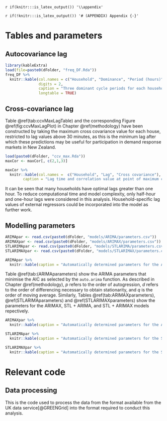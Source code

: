 `r if(knitr:::is_latex_output()) '\\appendix'`

`r if(!knitr:::is_latex_output()) '# (APPENDIX) Appendix {-}'` 

<!--
If you feel it necessary to include an appendix, it goes here.
-->


# Tables and parameters {#tables}


## Autocovariance lag


```r
library(kableExtra)
load(file=paste0(dFolder, "freq_DF.Rda"))
freq_DF %>%
  knitr::kable(col.names = c("Household", "Dominance", "Period (hours)"),
               digits = 2,
               caption = "Three dominant cycle periods for each household, as determined using frequency analysis",
               longtable = TRUE)
```


## Cross-covariance lag

Table \@ref(tab:ccvMaxLagTable) and the corresponding Figure \@ref(fig:ccvMaxLagPlot) in Chapter \@ref(methodology) have been constructed by taking the maximum cross covariance value for each house, restricted to lag values above 30 minutes, as this is the minimum lag after which these predictions may be useful for participation in demand response markets in New Zealand.

```r
load(paste0(dFolder, "ccv_max.Rda"))
maxCor <- maxCor[, c(2,1,3)]
```

```r
maxCor %>%
  knitr::kable(col.names =  c("Household", "Lag", "Cross covariance"),
        caption = "Lag time and correlation value at point of maximum crosscovariance")
```

It can be seen that many households have optimal lags greater than one hour. To reduce computational time and model complexity, only half-hour and one-hour lags were considered in this analysis. Household-specific lag values of external regressors could be incorporated into the model as further work.


## Modelling parameters

```R
ARIMApar <- read.csv(paste0(dFolder, "models/ARIMA/parameters.csv"))
ARIMAXpar <- read.csv(paste0(dFolder, "models/ARIMAX/parameters.csv"))
STLARIMApar <- read.csv(paste0(dFolder, "models/STLARIMA/parameters.csv"))
STLARIMAXpar <- read.csv(paste0(dFolder, "models/STLARIMAX/parameters.csv"))
```

```r
ARIMApar %>%
  knitr::kable(caption = "Automatically determined parameters for the ARIMA models")
```
Table \@ref(tab:(ARIMAparameters) show the ARIMA parameters that minimise the AIC as selected by the `auto.arima` function.
As described in Chapter \@ref(methodology), $p$ refers to the order of autogression, $d$ refers to the order of differencing necessary to obtain stationarity, and $q$ is the order of moving average.
Similarly, Tables \@ref(tab:ARIMAXparameters), \@ref(STLARIMAparameters) and \@ref(STLARIMAXparameters) show the parameters for the ARIMAX, STL + ARIMA, and STL + ARIMAX models repectively.

```r
ARIMAXpar %>%
  knitr::kable(caption = "Automatically determined parameters for the ARIMAX models")
```

```r
STLARIMApar %>%
  knitr::kable(caption = "Automatically determined parameters for the STL + ARIMA models")
```

```r
STLARIMAXpar %>%
  knitr::kable(caption = "Automatically determined parameters for the STL + ARIMAX models")
```


# Relevant code {#code}

## Data processing

This is the code used to process the data from the format available from the UK data service[@GREENGrid] into the format required to conduct this analysis.

